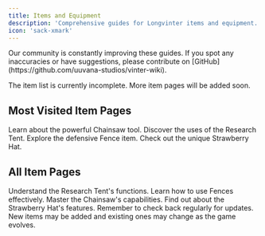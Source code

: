 ```yaml
---
title: Items and Equipment
description: 'Comprehensive guides for Longvinter items and equipment.'
icon: 'sack-xmark'
---
```


<Note>
  Our community is constantly improving these guides. If you spot any inaccuracies or have suggestions, please contribute on [GitHub](https://github.com/uuvana-studios/vinter-wiki).
</Note>

<Info>The item list is currently incomplete. More item pages will be added soon.</Info>

## Most Visited Item Pages

<CardGroup cols={2}>
  <Card
    title="Chainsaw"
    icon="sword-laser-alt"
    href="/items/chainsaw"
  >
    Learn about the powerful Chainsaw tool.
  </Card>
  <Card
    title="Research Tent"
    icon="tent"
    href="/items/research_tent"
  >
    Discover the uses of the Research Tent.
  </Card>
  <Card
    title="Fence"
    icon="fence"
    href="/items/fence"
  >
    Explore the defensive Fence item.
  </Card>
  <Card
    title="Strawberry Hat"
    icon="strawberry"
    href="/items/strawberry_hat"
  >
    Check out the unique Strawberry Hat.
  </Card>
</CardGroup>

## All Item Pages

<CardGroup cols={4}>
  <Card
    title="Research Tent"
    icon="tent"
    href="/items/research_tent"
  >
    Understand the Research Tent's functions.
  </Card>
  <Card
    title="Fence"
    icon="fence"
    href="/items/fence"
  >
    Learn how to use Fences effectively.
  </Card>
  <Card
    title="Chainsaw"
    icon="sword-laser-alt"
    href="/items/chainsaw"
  >
    Master the Chainsaw's capabilities.
  </Card>
  <Card
    title="Strawberry Hat"
    icon="strawberry"
    href="/items/strawberry_hat"
  >
    Find out about the Strawberry Hat's features.
  </Card>
</CardGroup>

<Tip>
  Remember to check back regularly for updates. New items may be added and existing ones may change as the game evolves.
</Tip>